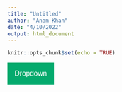 ```yaml
---
title: "Untitled"
author: "Anam Khan"
date: "4/10/2022"
output: html_document
---
```


```r
knitr::opts_chunk$set(echo = TRUE)
```
<html>
<head>
<meta name="viewport" content="width=device-width, initial-scale=1">
<style>
.dropbtn {
  background-color: #04AA6D;
  color: white;
  padding: 16px;
  font-size: 16px;
  border: none;
}

.dropdown {
  position: relative;
  display: inline-block;
}

.dropdown-content {
  display: none;
  position: absolute;
  background-color: #f1f1f1;
  min-width: 160px;
  box-shadow: 0px 8px 16px 0px rgba(0,0,0,0.2);
  z-index: 1;
}

.dropdown-content a {
  color: black;
  padding: 12px 16px;
  text-decoration: none;
  display: block;
}

.dropdown-content a:hover {background-color: #ddd;}

.dropdown:hover .dropdown-content {display: block;}

.dropdown:hover .dropbtn {background-color: #3e8e41;}
</style>
</head>

<div class="dropdown">
  <button class="dropbtn">Dropdown</button>
  <div class="dropdown-content">
    <a href="yee"> bubble_all.html</a>
    <a href="#">Link 2</a>
    <a href="#">Link 3</a>
  </div>
</div>